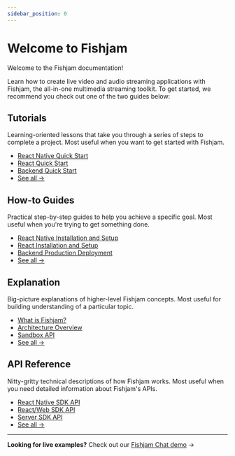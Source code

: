 ```yaml
---
sidebar_position: 0
---
```



# Welcome to Fishjam

<p style={{ fontSize: "1.1rem" }}>
Welcome to the Fishjam documentation!

Learn how to create live video and audio streaming applications with Fishjam, the all-in-one multimedia streaming toolkit.
To get started, we recommend you check out one of the two guides below:

</p>

<QuickNavigation items={items} />

## Tutorials

<div
  style={{
    display: "flex",
    justifyContent: "space-between",
    marginBottom: "2rem",
  }}
>
  <div style={{ flex: 1}}>
    <p>
      Learning-oriented lessons that take you through a series of steps to
      complete a project. Most useful when you want to get started with Fishjam.
    </p>

  </div>
    <div style={{ flex: 1, display: "flex", justifyContent: "flex-end" }}>
      <ul style={{ listStyle: "none", textAlign: "right" }}>
      <li><a href="./tutorials/react-native-quick-start">React Native Quick Start</a></li>
      <li><a href="./tutorials/react-quick-start">React Quick Start</a></li>
      <li><a href="./tutorials/backend-quick-start">Backend Quick Start</a></li>
      <li><a href={useVersionedLink("tutorials")} style={{ fontSize: "1.1rem", fontWeight: "bold" }}>See all →</a></li>
    </ul>

  </div>
</div>

## How-to Guides

<div
  style={{
    display: "flex",
    justifyContent: "space-between",
    marginBottom: "2rem",
  }}
>
  <div style={{ flex: 1}}>
    <p>
      Practical step-by-step guides to help you achieve a specific goal. Most
      useful when you're trying to get something done.
    </p>

  </div>
    <div style={{ flex: 1, display: "flex", justifyContent: "flex-end" }}>
      <ul style={{ listStyle: "none", textAlign: "right" }}>
      <li><a href="./how-to/react-native/installation">React Native Installation and Setup</a></li>
      <li><a href="./how-to/react/installation">React Installation and Setup</a></li>
      <li><a href="./how-to/backend/production-deployment">Backend Production Deployment</a></li>
      <li><a href={useVersionedLink("how-to")} style={{ fontSize: "1.1rem", fontWeight: "bold" }}>See all →</a></li>
    </ul>

  </div>
</div>

## Explanation

<div
  style={{
    display: "flex",
    justifyContent: "space-between",
    marginBottom: "2rem",
  }}
>
  <div style={{ flex: 1}}>
    <p>
      Big-picture explanations of higher-level Fishjam concepts. Most useful for
      building understanding of a particular topic.
    </p>

  </div>
    <div style={{ flex: 1, display: "flex", justifyContent: "flex-end" }}>
      <ul style={{ listStyle: "none", textAlign: "right" }}>
      <li><a href="./explanation/what-is-fishjam">What is Fishjam?</a></li>
      <li><a href="./explanation/architecture">Architecture Overview</a></li>
      <li><a href="./explanation/sandbox-api-concept">Sandbox API</a></li>
      <li><a href={useVersionedLink("explanation")} style={{ fontSize: "1.1rem", fontWeight: "bold" }}>See all →</a></li>
    </ul>

  </div>
</div>

## API Reference

<div
  style={{
    display: "flex",
    justifyContent: "space-between",
    marginBottom: "2rem",
  }}
>
  <div style={{ flex: 1}}>
    <p>
      Nitty-gritty technical descriptions of how Fishjam works. Most useful when
      you need detailed information about Fishjam's APIs.
    </p>

  </div>
    <div style={{ flex: 1, display: "flex", justifyContent: "flex-end" }}>
      <ul style={{ listStyle: "none", textAlign: "right" }}>
      <li><a href="./api/mobile">React Native SDK API</a></li>
      <li><a href="./api/web">React/Web SDK API</a></li>
      <li><a href="./api/server">Server SDK API</a></li>
      <li><a href={useVersionedLink("api")} style={{ fontSize: "1.1rem", fontWeight: "bold" }}>See all →</a></li>
    </ul>

  </div>
</div>

---

**Looking for live examples?** Check out our [Fishjam Chat demo](https://room.fishjam.io/) →
